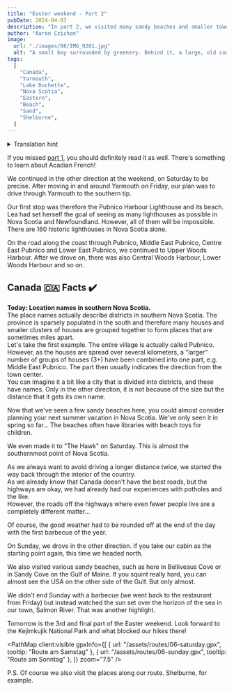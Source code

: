 ```yaml
---
title: "Easter weekend - Part 2"
pubDate: 2024-04-03
description: "In part 2, we visited many sandy beaches and smaller towns."
author: "Aaron Czichon"
image:
  url: "./images/06/IMG_9201.jpg"
  alt: "A small bay surrounded by greenery. Behind it, a large, old country house made of gray wood with white windows and red frames and shutters."
tags:
  [
    "Canada",
    "Yarmouth",
    "Lake Duchette",
    "Nova Scotia",
    "Eastern",
    "Beach",
    "Sand",
    "Shelburne",
  ]
---
```



<details>
  <summary>Translation hint</summary>
  We implemented the English version of this blog for you in June. We will publish
  all new blog entries also in English. Every entry before Jun 24th 2024 is automatically
  translated through DeepL. So please apologize if the translation is not perfect.
  If you want to read the original German entry, please switch to the German version
  of our blog.
</details>

If you missed [part 1](https://canada.aaronczichon.de/blog/05-good-friday/), you should definitely read it as well. There's something to learn about Acadian French!

We continued in the other direction at the weekend, on Saturday to be precise. After moving in and around Yarmouth on Friday, our plan was to drive through Yarmouth to the southern tip.

Our first stop was therefore the Pubnico Harbour Lighthouse and its beach. Lea had set herself the goal of seeing as many lighthouses as possible in Nova Scotia and Newfoundland.
However, all of them will be impossible. There are 160 historic lighthouses in Nova Scotia alone.

On the road along the coast through Pubnico, Middle East Pubnico, Centre East Pubnico and Lower East Pubnico, we continued to Upper Woods Harbour. After we drove on, there was also Central Woods Harbour, Lower Woods Harbour and so on.

<DirectusImage assetId="4bbcfaf7-41a9-4a11-b727-c9f4807bfdd5" />

<DirectusImage assetId="51a9e488-9a28-4e3b-8c51-a143da8713fd" />

## Canada 🇨🇦 Facts ✔️

**Today: Location names in southern Nova Scotia.**  
The place names actually describe districts in southern Nova Scotia. The province is sparsely populated in the south and therefore many houses and smaller clusters of houses are grouped together to form places that are sometimes miles apart.  
Let's take the first example. The entire village is actually called Pubnico. However, as the houses are spread over several kilometers, a "larger" number of groups of houses (3+) have been combined into one part, e.g. Middle East Pubnico. The part then usually indicates the direction from the town center.  
You can imagine it a bit like a city that is divided into districts, and these have names. Only in the other direction, it is not because of the size but the distance that it gets its own name.

<DirectusImage assetId="b36a4974-a2dd-43b0-ba70-128081b31e00" />

Now that we've seen a few sandy beaches here, you could almost consider planning your next summer vacation in Nova Scotia. We've only seen it in spring so far...
The beaches often have libraries with beach toys for children.

<DirectusImage assetId="60f8ef5b-9063-4c90-8c73-30028cedb59b" />

<DirectusImage assetId="f6e0f4b5-d008-481f-a74e-add3bee537d2" />

<DirectusImage assetId="80796d35-02b0-4e30-aa98-d1ffa319baa2" />

<DirectusImage assetId="137d40b1-579d-4283-ba89-9eb766a72485" />

We even made it to "The Hawk" on Saturday. This is almost the southernmost point of Nova Scotia.

As we always want to avoid driving a longer distance twice, we started the way back through the interior of the country.  
As we already know that Canada doesn't have the best roads, but the highways are okay, we had already had our experiences with potholes and the like.  
However, the roads off the highways where even fewer people live are a completely different matter...

<DirectusImage assetId="096a60c5-839c-4246-b3d2-2f9ddd38bdd6" />

Of course, the good weather had to be rounded off at the end of the day with the first barbecue of the year.

<DirectusImage assetId="9bb677e8-40e5-40ab-a45b-1203a8ae7876" />

On Sunday, we drove in the other direction. If you take our cabin as the starting point again, this time we headed north.

We also visited various sandy beaches, such as here in Belliveaus Cove or in Sandy Cove on the Gulf of Maine. If you squint really hard, you can almost see the USA on the other side of the Gulf. But only almost.

<DirectusImage assetId="28a44861-4e19-4e30-94ce-6af668898765" />

We didn't end Sunday with a barbecue (we went back to the restaurant from Friday) but instead watched the sun set over the horizon of the sea in our town, Salmon River. That was another highlight.

<DirectusImage assetId="a690b54d-23ae-4f48-a41a-6e4c3c6748cb" />

Tomorrow is the 3rd and final part of the Easter weekend. Look forward to the Kejimkujik National Park and what blocked our hikes there!

<PathMap
  client:visible
  gpxInfo={[
    { url: "/assets/routes/06-saturday.gpx", tooltip: "Route am Samstag" },
    { url: "/assets/routes/06-sunday.gpx", tooltip: "Route am Sonntag" },
  ]}
  zoom="7.5"
/>

P.S. Of course we also visit the places along our route. Shelburne, for example.

<DirectusImage assetId="4d5de3cb-a2a3-4c81-8621-cdb8ed070638" />

<DirectusImage assetId="63ce872d-203a-46ad-8058-6d39b0e2cc65" />

<DirectusImage assetId="3dc1d523-5565-4266-b202-4c007206fdd4" />

